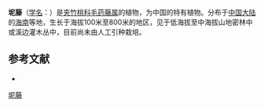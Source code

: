 {{Speciesbox
| name = 坭藤
| status = 
| status_system = 
| image = 
| genus = Sindechites
| species = chinensis
| authority = (Merr.) Markgr.
}}

'''坭藤'''（[[学名|学名]]：{{lang|la|''Sindechites chinensis''}}）是[[夹竹桃科|夹竹桃科]][[毛药藤属|毛药藤属]]的植物，为中国的特有植物。分布于[[中国大陆|中国大陆]]的[[海南|海南]]等地，生长于海拔100米至800米的地区，见于低海拔至中海拔山地密林中或溪边灌木丛中，目前尚未由人工引种栽培。

== 参考文献 ==
<div class="references-small">
* {{cite web| url =http://www.bioinfo.cn/db05/KmzwSpecies.php?action=view&id=442| title =坭藤| work =《中国高等植物数据库全库》| publisher =中国科学院微生物研究所| author =昆明植物研究所| accessdate =2009-02-21| deadurl =yes| archiveurl =https://web.archive.org/web/20160305002140/http://www.bioinfo.cn/db05/KmzwSpecies.php?action=view&id=442| archivedate =2016-03-05}}
</div>
{{Taxonbar|from=Q10928920}}

[[Category:毛药藤属|坭藤]]


{{植物小作品}}